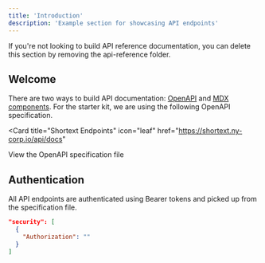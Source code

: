 ```yaml
---
title: 'Introduction'
description: 'Example section for showcasing API endpoints'
---
```


<Note>
  If you're not looking to build API reference documentation, you can delete
  this section by removing the api-reference folder.
</Note>

## Welcome

There are two ways to build API documentation: [OpenAPI](https://mintlify.com/docs/api-playground/openapi/setup) and [MDX components](https://mintlify.com/docs/api-playground/mdx/configuration). For the starter kit, we are using the following OpenAPI specification.

<Card
  title="Shortext Endpoints"
  icon="leaf"
  href="https://shortext.ny-corp.io/api/docs"
>
  View the OpenAPI specification file
</Card>

## Authentication

All API endpoints are authenticated using Bearer tokens and picked up from the specification file.

```json
"security": [
  {
    "Authorization": ""
  }
]
```
